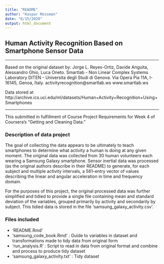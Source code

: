 ```yaml
---
title: "README"
author: "Kaspar Mossman"
date: "6/15/2020"
output: html_document
---
```


## Human Activity Recognition Based on Smartphone Sensor Data

***
Based on the original dataset by:
Jorge L. Reyes-Ortiz, Davide Anguita, Alessandro Ghio, Luca Oneto.
Smartlab - Non Linear Complex Systems Laboratory
DITEN - Universita degli Studi di Genova.
Via Opera Pia 11A, I-16145, Genoa, Italy.
activityrecognition@smartlab.ws
www.smartlab.ws

Data stored at http://archive.ics.uci.edu/ml/datasets/Human+Activity+Recognition+Using+Smartphones

***

This submitted in fulfillment of Course Project Requirements for Week 4 of Coursera's "Getting and Cleaning Data."

### Description of data project
The goal of collecting the data appears to be ultimately to teach smartphones to determine what activity a human is doing at any given moment. The original data was collected from 30 human volunteers each wearing a Samsung Galaxy smartphone. Sensor inertial data was processed (as the original authors describe in their README) to generate, for each subject and multiple activity intervals, a 561-entry vector of values describing the linear and angular acceleration in time and frequency domain.

For the purposes of this project, the original processed data was further simplified and tidied to provide a single file containing mean and standard deviation of the variables, grouped primarily by activity and secondarily by subject. This tidied data is stored in the file 'samsung_galaxy_activity.csv'.

### Files included
* 'README.Rmd'
* 'samsung_code_book.Rmd' : Guide to variables in dataset and transformations made to tidy data from original form
* 'run_analysis.R' : Script to read in data from original format and combine and process to produce tidy dataset
* 'samsung_galaxy_activity.txt' : Tidy dataset

